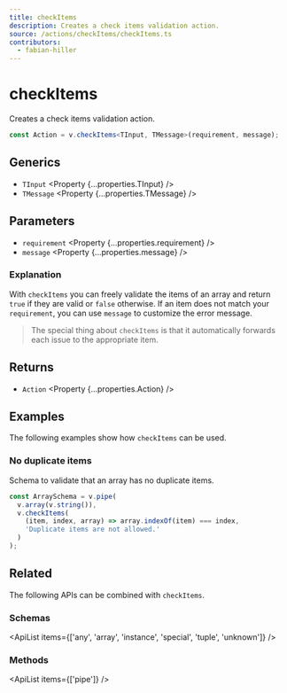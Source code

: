 ```yaml
---
title: checkItems
description: Creates a check items validation action.
source: /actions/checkItems/checkItems.ts
contributors:
  - fabian-hiller
---
```



# checkItems

Creates a check items validation action.

```ts
const Action = v.checkItems<TInput, TMessage>(requirement, message);
```

## Generics

- `TInput` <Property {...properties.TInput} />
- `TMessage` <Property {...properties.TMessage} />

## Parameters

- `requirement` <Property {...properties.requirement} />
- `message` <Property {...properties.message} />

### Explanation

With `checkItems` you can freely validate the items of an array and return `true` if they are valid or `false` otherwise. If an item does not match your `requirement`, you can use `message` to customize the error message.

> The special thing about `checkItems` is that it automatically forwards each issue to the appropriate item.

## Returns

- `Action` <Property {...properties.Action} />

## Examples

The following examples show how `checkItems` can be used.

### No duplicate items

Schema to validate that an array has no duplicate items.

```ts
const ArraySchema = v.pipe(
  v.array(v.string()),
  v.checkItems(
    (item, index, array) => array.indexOf(item) === index,
    'Duplicate items are not allowed.'
  )
);
```

## Related

The following APIs can be combined with `checkItems`.

### Schemas

<ApiList items={['any', 'array', 'instance', 'special', 'tuple', 'unknown']} />

### Methods

<ApiList items={['pipe']} />
